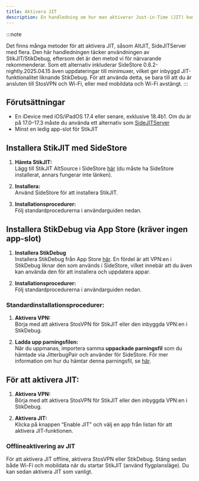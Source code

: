 ```yaml
---
title: Aktivera JIT
description: En handledning om hur man aktiverar Just-in-Time (JIT) kompilering för appar som kräver det.
---
```


:::note

Det finns många metoder för att aktivera JIT, såsom AltJIT, SideJITServer med flera. Den här handledningen täcker användningen av StikJIT/StikDebug, eftersom det är den metod vi för närvarande rekommenderar. Som ett alternativ inkluderar SideStore 0.6.2-nightly.2025.04.15 även uppdateringar till minimuxer, vilket ger inbyggd JIT-funktionalitet liknande StikDebug. För att använda detta, se bara till att du är ansluten till StosVPN och Wi-Fi, eller med mobildata och Wi-Fi avstängt.
:::

## Förutsättningar
* En iDevice med iOS/iPadOS 17.4 eller senare, exklusive 18.4b1. Om du är på 17.0–17.3 måste du använda ett alternativ som [SideJITServer](https://github.com/nythepegasus/SideJITServer)
* Minst en ledig app-slot för StikJIT

## Installera StikJIT med SideStore

1. **Hämta StikJIT:**  
   Lägg till StikJIT AltSource i SideStore [här](sidestore://source?url=https://raw.githubusercontent.com/StephenDev0/StikJIT/refs/heads/main/repo.json) (du måste ha SideStore installerat, annars fungerar inte länken).

2. **Installera:**  
   Använd SideStore för att installera StikJIT.

3. **Installationsprocedurer:**  
   Följ standardprocedurerna i användarguiden nedan.

## Installera StikDebug via App Store (kräver ingen app-slot)

1. **Installera StikDebug**  
   Installera StikDebug från App Store [här](https://apps.apple.com/us/app/stikdebug/id6744045754). En fördel är att VPN:en i StikDebug liknar den som används i SideStore, vilket innebär att du även kan använda den för att installera och uppdatera appar.

2. **Installationsprocedurer:**  
   Följ standardprocedurerna i användarguiden nedan.

### Standardinstallationsprocedurer:

1. **Aktivera VPN:**  
   Börja med att aktivera StosVPN för StikJIT eller den inbyggda VPN:en i StikDebug.

2. **Ladda upp parningsfilen:**  
   När du uppmanas, importera samma **uppackade parningsfil** som du hämtade via JitterbugPair och använder för SideStore. För mer information om hur du hämtar denna parningsfil, se [här](/docs/installation/pairing-file).

## För att aktivera JIT:

1. **Aktivera VPN:**  
   Börja med att aktivera StosVPN för StikJIT eller den inbyggda VPN:en i StikDebug.

2. **Aktivera JIT:**  
   Klicka på knappen “Enable JIT” och välj en app från listan för att aktivera JIT-funktionen.

### Offlineaktivering av JIT
För att aktivera JIT offline, aktivera StosVPN eller StikDebug. Stäng sedan både Wi-Fi och mobildata när du startar StikJIT (använd flygplansläge). Du kan sedan aktivera JIT som vanligt.
```
